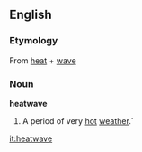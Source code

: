 ==English==
===Etymology===
{{wikipedia}}
From [[heat]] + [[wave]]

===Noun===
'''heatwave'''
#A period of very [[hot]] [[weather]].`

[[it:heatwave]]